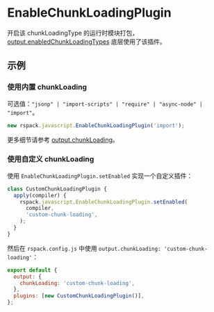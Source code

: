 # EnableChunkLoadingPlugin

开启该 chunkLoadingType 的运行时模块打包，[output.enabledChunkLoadingTypes](/config/output#outputenabledchunkloadingtypes) 底层使用了该插件。

## 示例

### 使用内置 chunkLoading

可选值：`"jsonp" | "import-scripts" | "require" | "async-node" | "import"`。

```js
new rspack.javascript.EnableChunkLoadingPlugin('import');
```

更多细节请参考 [output.chunkLoading](/config/output#outputchunkloading)。

### 使用自定义 chunkLoading

使用 `EnableChunkLoadingPlugin.setEnabled` 实现一个自定义插件：

```js
class CustomChunkLoadingPlugin {
  apply(compiler) {
    rspack.javascript.EnableChunkLoadingPlugin.setEnabled(
      compiler,
      'custom-chunk-loading',
    );
  }
}
```

然后在 `rspack.config.js` 中使用 `output.chunkLoading: 'custom-chunk-loading'`：

```js
export default {
  output: {
    chunkLoading: 'custom-chunk-loading',
  },
  plugins: [new CustomChunkLoadingPlugin()],
};
```

